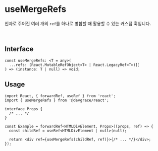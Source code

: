 # useMergeRefs

인자로 주어진 여러 개의 `ref`를 하나로 병합할 때 활용할 수 있는 커스텀 훅입니다.

<br />

## Interface
```tsx
const useMergeRefs: <T = any>(
  ...refs: (React.MutableRefObject<T> | React.LegacyRef<T>)[]
) => (instance: T | null) => void;
```

## Usage

```tsx
import React, { forwardRef, useRef } from 'react';
import { useMergeRefs } from '@devgrace/react';

interface Props {
  /* ... */
}

const Example = forwardRef<HTMLDivElement, Props>((props, ref) => {
  const childRef = useRef<HTMLDivElement | null>(null);

  return <div ref={useMergeRefs(childRef, ref)}>{/* ... */}</div>;
});
```